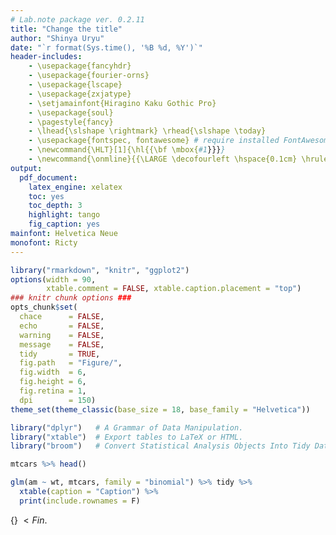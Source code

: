 ```yaml
---
# Lab.note package ver. 0.2.11
title: "Change the title"
author: "Shinya Uryu"
date: "`r format(Sys.time(), '%B %d, %Y')`"
header-includes:
    - \usepackage{fancyhdr}
    - \usepackage{fourier-orns}
    - \usepackage{lscape}
    - \usepackage{zxjatype}
    - \setjamainfont{Hiragino Kaku Gothic Pro}  
    - \usepackage{soul}
    - \pagestyle{fancy}
    - \lhead{\slshape \rightmark} \rhead{\slshape \today}
    - \usepackage{fontspec, fontawesome} # require installed FontAwesome
    - \newcommand{\HLT}[1]{\hl{{\bf \mbox{#1}}}}
    - \newcommand{\onmline}{{\LARGE \decofourleft \hspace{0.1cm} \hrulefill\hspace{0.2cm} \floweroneleft \floweroneright \hspace{0.2cm} \hrulefill \hspace{0.1cm} \decofourright}}
output:
  pdf_document:
    latex_engine: xelatex
    toc: yes
    toc_depth: 3
    highlight: tango
    fig_caption: yes
mainfont: Helvetica Neue
monofont: Ricty
---
```

\fontsize{12}{18}
\selectfont
\onmline

```r
library("rmarkdown", "knitr", "ggplot2")
options(width = 90, 
        xtable.comment = FALSE, xtable.caption.placement = "top")
### knitr chunk options ###
opts_chunk$set(
  chace      = FALSE,
  echo       = FALSE,
  warning    = FALSE,
  message    = FALSE,
  tidy       = TRUE,
  fig.path   = "Figure/",
  fig.width  = 6, 
  fig.height = 6,
  fig.retina = 1,
  dpi        = 150)
theme_set(theme_classic(base_size = 18, base_family = "Helvetica"))
```

```r
library("dplyr")   # A Grammar of Data Manipulation.
library("xtable")  # Export tables to LaTeX or HTML.
library("broom")   # Convert Statistical Analysis Objects Into Tidy Data Frames.
```

\HLT{\faStarEmpty highlight \faStar}

```r
mtcars %>% head()
```

```r
glm(am ~ wt, mtcars, family = "binomial") %>% tidy %>%
  xtable(caption = "Caption") %>%
  print(include.rownames = F)
```

\flushright{Enjoy \faCoffee}

\hrulefill\hspace{0.2cm} {\LARGE \grimace} $< Fin.$ \hspace{0.2cm} \hrulefill